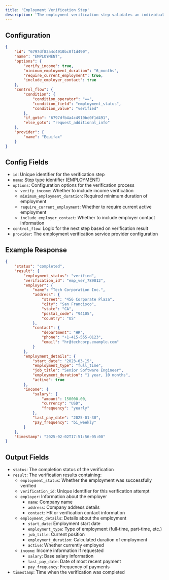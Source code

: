 ```yaml
---
title: 'Employment Verification Step'
description: 'The employment verification step validates an individual's current employment status and income information through authorized employment verification providers.'
---
```


## Configuration

```json
{
    "id": "6797df82a4c4910bc0f1d490",
    "name": "EMPLOYMENT",
    "options": {
        "verify_income": true,
        "minimum_employment_duration": "6_months",
        "require_current_employment": true,
        "include_employer_contact": true
    },
    "control_flow": {
        "condition": {
            "condition_operator": "==",
            "condition_field": "employment_status",
            "condition_value": "verified"
        },
        "if_goto": "6797dfb4a4c4910bc0f1d491",
        "else_goto": "request_additional_info"
    },
    "provider": {
        "name": "Equifax"
    }
}
```

## Config Fields

- `id`: Unique identifier for the verification step
- `name`: Step type identifier (EMPLOYMENT)
- `options`: Configuration options for the verification process
  - `verify_income`: Whether to include income verification
  - `minimum_employment_duration`: Required minimum duration of employment
  - `require_current_employment`: Whether to require current active employment
  - `include_employer_contact`: Whether to include employer contact information
- `control_flow`: Logic for the next step based on verification result
- `provider`: The employment verification service provider configuration

## Example Response

```json
{
    "status": "completed",
    "result": {
        "employment_status": "verified",
        "verification_id": "emp_ver_789012",
        "employer": {
            "name": "Tech Corporation Inc.",
            "address": {
                "street": "456 Corporate Plaza",
                "city": "San Francisco",
                "state": "CA",
                "postal_code": "94105",
                "country": "US"
            },
            "contact": {
                "department": "HR",
                "phone": "+1-415-555-0123",
                "email": "hr@techcorp.example.com"
            }
        },
        "employment_details": {
            "start_date": "2023-03-15",
            "employment_type": "full_time",
            "job_title": "Senior Software Engineer",
            "employment_duration": "1 year, 10 months",
            "active": true
        },
        "income": {
            "salary": {
                "amount": 150000.00,
                "currency": "USD",
                "frequency": "yearly"
            },
            "last_pay_date": "2025-01-30",
            "pay_frequency": "bi_weekly"
        }
    },
    "timestamp": "2025-02-02T17:51:56-05:00"
}
```

## Output Fields

- `status`: The completion status of the verification
- `result`: The verification results containing:
  - `employment_status`: Whether the employment was successfully verified
  - `verification_id`: Unique identifier for this verification attempt
  - `employer`: Information about the employer
    - `name`: Company name
    - `address`: Company address details
    - `contact`: HR or verification contact information
  - `employment_details`: Details about the employment
    - `start_date`: Employment start date
    - `employment_type`: Type of employment (full-time, part-time, etc.)
    - `job_title`: Current position
    - `employment_duration`: Calculated duration of employment
    - `active`: Whether currently employed
  - `income`: Income information if requested
    - `salary`: Base salary information
    - `last_pay_date`: Date of most recent payment
    - `pay_frequency`: Frequency of payments
- `timestamp`: Time when the verification was completed
